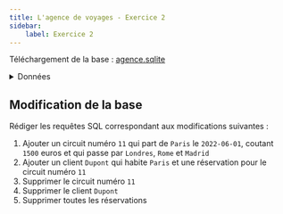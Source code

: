 ```yaml
---
title: L'agence de voyages - Exercice 2
sidebar:
    label: Exercice 2
---
```


Téléchargement de la base : [agence.sqlite](/bdd/sample/agence.sqlite)

<details>
    <summary>Données</summary>


<DBAgence />

</details>

## Modification de la base

Rédiger les requêtes SQL correspondant aux modifications suivantes :

1. Ajouter un circuit numéro `11` qui part de `Paris` le `2022-06-01`, coutant `1500` euros et qui passe par `Londres`, `Rome` et `Madrid` 
2. Ajouter un client `Dupont` qui habite `Paris` et une réservation pour le circuit numéro `11`
3. Supprimer le circuit numéro `11`
4. Supprimer le client `Dupont`
5. Supprimer toutes les réservations
